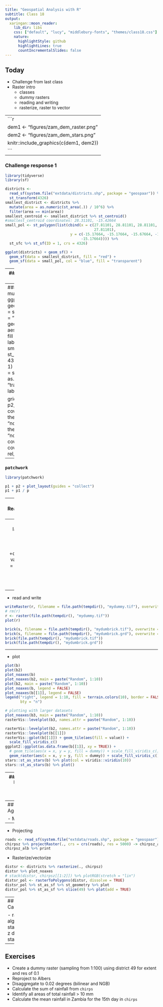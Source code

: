 ```yaml
---
title: "Geospatial Analysis with R"
subtitle: Class 18
output:
  xaringan::moon_reader:
    lib_dir: libs
    css: ["default", "lucy", "middlebury-fonts", "themes/class18.css"]
    nature:
      highlightStyle: github
      highlightLines: true
      countIncrementalSlides: false
---
```


## Today

- Challenge from last class
- Raster intro
  - classes
  - dummy rasters
  - reading and writing
  - rasterize, raster to vector


---
```r
dem1 <- "figures/zam_dem_raster.png"
dem2 <- "figures/zam_dem_stars.png"
knitr::include_graphics(c(dem1, dem2))
```
---

### Challenge response 1

```r
library(tidyverse)
library(sf)

districts <- 
  read_sf(system.file("extdata/districts.shp", package = "geospaar")) %>% 
  st_transform(4326)
smallest_district <- districts %>% 
  mutate(area = as.numeric(st_area(.)) / 10^6) %>% 
  filter(area == min(area))
smallest_centroid <- smallest_district %>% st_centroid()
#smallest_centroid coordinates: 28.31101, -15.42664
small_pol <- st_polygon(list(cbind(x = c(27.81101, 28.81101, 28.81101, 27.81101,
                                         27.81101), 
                              y = c(-15.17664, -15.17664, -15.67664, -15.67664, 
                                   -15.17664)))) %>% 
  st_sfc %>% st_sf(ID = 1, crs = 4326)

ggplot(districts) + geom_sf() +
  geom_sf(data = smallest_district, fill = "red") +
  geom_sf(data = small_pol, col = "blue", fill = "transparent")
```

---
### Challenge response 2

```r
smallest_dist<- districts %>% mutate(area=as.numeric(st_area(.))) %>% 
  filter(area == min(area))

smallest_centroid <-smallest %>% st_centroid(.) 

X <- st_coordinates(small_centroid)[,1]
Y <- st_coordinates(small_centroid)[,2]

pol <- st_polygon(list(cbind(x = c(X-0.25, X-0.25, X+0.25, X+0.25, X-0.25), 
                             y = c(Y-0.125, Y+0.125, Y+0.125, Y-0.125, Y-0.125))))

par(mar = c(0, 0, 0, 0))
plot(smallest_dist %>% st_geometry(), col = "grey")
plot(small_centroid%>% st_geometry(), col = "red", pch = 20, add = TRUE)
plot(pol %>% st_geometry(), border = "blue", lwd = 3, add = TRUE)
```


---
### A quick demo of multi-panel plots
```r
p <- ggplot(districts) + geom_sf() + 
  geom_sf(data = smallest_centroid, color = "red")
p
p1 <- p + geom_sf(data = small_pol, aes(color = as.factor(ID)),
                  fill = "transparent") + labs(color = "ID")
small_pol2 <- pol %>% st_sfc() %>% st_sf(crs = 4326) %>% mutate(ID = 1)
p2 <- p + geom_sf(data = small_pol2, aes(color = as.factor(ID)),  
                  fill = "transparent") + labs(color = "ID")

gridExtra::grid.arrange(p1, p2, ncol = 2)
g1 <- cowplot::plot_grid(p1 + theme(legend.position = "none"), 
                         p2 + theme(legend.position = "none"))
cowplot::plot_grid(g1, cowplot::get_legend(p1), rel_widths = c(2, 0.3))
```

---
### `patchwork`
```r
library(patchwork)

p1 + p2 + plot_layout(guides = "collect")
p1 + p1 / p

```


---
## Reading/Writing/Manipulating rasters

- create
```r
r <- raster(extent(30, 31, -14, -13), res = 0.1, 
            crs = "+proj=longlat +datum=WGS84")
values(r) <- sample(1:10, size = ncell(r), replace = TRUE)

par(mar = c(0, 0, 0, 0))
plot(districts %>% st_geometry)
plot(r, add = TRUE)
plot(r)

s <- stack(r, log10(r))
names(s) <- c("dummy", "log10dummy")
plot(s)

b <- brick(s)
plot(b)

b2 <- lapply(1:10, function(x) {
  r <- raster(extent(30, 31, -14, -13), res = 0.1, 
              crs = "+proj=longlat +datum=WGS84")
  set.seed(x)
  values(r) <- sample(1:10, size = ncell(r), replace = TRUE)
  r
}) %>% stack %>% brick
plot(b2)
```

---
### A large brick
```r
b3 <- lapply(1:10, function(x) {
  r <- raster(extent(30, 31, -14, -13), res = 0.001, 
              crs = "+proj=longlat +datum=WGS84")
  set.seed(x)
  values(r) <- sample(1:10, size = ncell(r), replace = TRUE)
  r
}) %>% stack %>% brick
plot(b3)
plot(b3[[1]])

```

---

- read and write

```r
writeRaster(r, filename = file.path(tempdir(), "mydummy.tif"), overwrite = TRUE)
# rm(r)
r <- raster(file.path(tempdir(), "mydummy.tif"))
plot(r)

brick(s, filename = file.path(tempdir(), "mydumbrick.tif"), overwrite = TRUE)
brick(s, filename = file.path(tempdir(), "mydumbrick.grd"), overwrite = TRUE)
brick(file.path(tempdir(), "mydumbrick.tif"))
brick(file.path(tempdir(), "mydumbrick.grd"))
```

---

- plot
```r
plot(b)
plot(b2)
plot_noaxes(b)
plot_noaxes(b2, main = paste("Random", 1:10))
plot(b2, main = paste("Random", 1:10))
plot_noaxes(b, legend = FALSE)
plot_noaxes(b[[1]], legend = FALSE)
legend("right", legend = 1:10, fill = terrain.colors(10), border = FALSE, 
       bty = "n")

# plotting with larger datasets
plot_noaxes(b3, main = paste("Random", 1:10))
rasterVis::levelplot(b3, names.attr = paste("Random", 1:10))

rasterVis::levelplot(b2, names.attr = paste("Random", 1:10))
rasterVis::levelplot(b[[1]])
rasterVis::gplot(b[[1]]) + geom_tile(aes(fill = value)) + 
  scale_fill_viridis_c()
ggplot2::ggplot(as.data.frame(b[[1]], xy = TRUE)) + 
  # geom_tile(aes(x = x, y = y, fill = dummy)) + scale_fill_viridis_c()  
  geom_raster(aes(x = x, y = y, fill = dummy)) + scale_fill_viridis_c()
stars::st_as_stars(b) %>% plot(col = viridis::viridis(10))
stars::st_as_stars(b) %>% plot()
```

---
## Raster to other types
```r
b[1:10]
b[1:ncell(b)]
as.matrix(b)
as.data.frame(b) %>% as_tibble()
```


---
## Pre-processing
- Aggregating/disaggregating
```r
aggregate(b, fact = 2) %>% plot
# aggregate(b, fun = min, fact = 2) %>% plot
# aggregate(b, fun = sd, fact = 2) %>% plot
disaggregate(b, fact = 2) %>% plot
disaggregate(b, fact = 2, bilinear = TRUE) %>% plot
```

- Masking
```r
data(chirps)
plot_noaxes(chirps[[1]])
chirpsz <- mask(chirps, districts)
plot_noaxes(chirpsz[[1]])
plot(st_geometry(districts), add = TRUE)
# rasterVis::levelplot(chirpsz[[1:5]])
plot_noaxes(chirpsz, nr = 3, nc = 4, maxnl = 12, mar = c(0, 0, 0, 0), 
            legend = FALSE, zlim = c(0, 50))
plot(chirpsz, nr = 3, nc = 4, maxnl = 12, mar = c(0, 0, 0, 0), 
     legend = FALSE, zlim = c(0, 50))
```

---

- Projecting
```r
roads <- read_sf(system.file("extdata/roads.shp", package = "geospaar"))
chirpsz %>% projectRaster(., crs = crs(roads), res = 5000) -> chirpsz_alb
chirpsz_alb %>% print
```

- Rasterize/vectorize
```r
distsr <- districts %>% rasterize(., chirpsz)
distsr %>% plot_noaxes
# stack(distsr, chirpsz[[1:2]]) %>% plotRGB(stretch = "lin")
distsr_pol <- rasterToPolygons(distsr, dissolve = TRUE)
distsr_pol %>% st_as_sf %>% st_geometry %>% plot
distsr_pol %>% st_as_sf %>% slice(49) %>% plot(add = TRUE)
```

---
## Calculations

- raster algebra
- statistics
- z dimension stats

---
## Exercises

- Create a dummy raster (sampling from 1:100) using district 49 for extent and res of 0.1
- Reproject to Albers
- Disaggregate to 0.02 degrees (bilinear and NGB)
- Calculate the sum of rainfall from `chirps`
- Identify all areas of total rainfall > 10 mm
- Calculate the mean rainfall in Zambia for the 15th day in `chirps`



